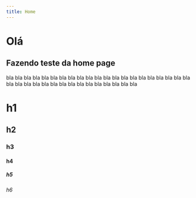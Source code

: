 ```yaml
---
title: Home
---
```


# Olá

## Fazendo teste da home page

bla bla bla bla bla bla bla bla bla bla bla bla bla bla bla bla bla bla bla bla bla bla bla bla bla bla bla bla bla bla bla bla bla bla bla bla 

# h1
## h2
### h3
#### h4
##### h5
###### h6
